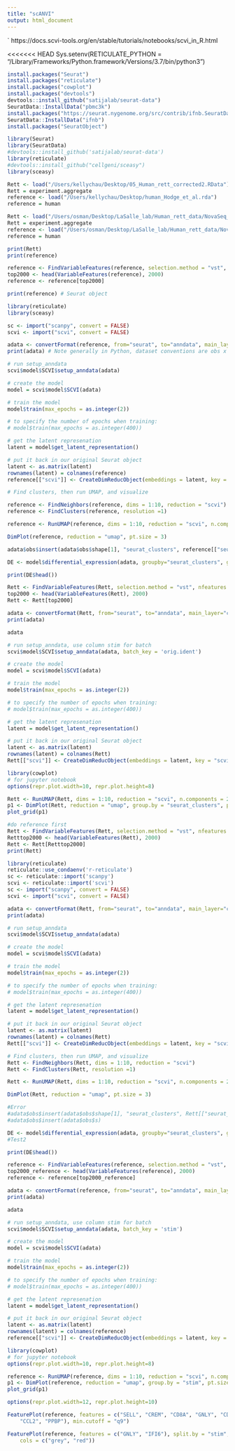 ```yaml
---
title: "scANVI"
output: html_document
---
```


`
https://docs.scvi-tools.org/en/stable/tutorials/notebooks/scvi_in_R.html

<<<<<<< HEAD
Sys.setenv(RETICULATE_PYTHON = "/Library/Frameworks/Python.framework/Versions/3.7/bin/python3")


```r
install.packages("Seurat")
install.packages("reticulate")
install.packages("cowplot")
install.packages("devtools")
devtools::install_github("satijalab/seurat-data")
SeuratData::InstallData("pbmc3k")
install.packages("https://seurat.nygenome.org/src/contrib/ifnb.SeuratData_3.0.0.tar.gz", repos = NULL, type = "source")
SeuratData::InstallData("ifnb")
install.packages("SeuratObject")
```

```r
library(Seurat)
library(SeuratData)
#devtools::install_github('satijalab/seurat-data')
library(reticulate)
#devtools::install_github("cellgeni/sceasy")
library(sceasy)
```

```r
Rett <- load("/Users/kellychau/Desktop/05_Human_rett_corrected2.RData")
Rett = experiment.aggregate
reference <- load("/Users/kellychau/Desktop/human_Hodge_et_al.rda")
reference = human

Rett <- load("/Users/osman/Desktop/LaSalle_lab/Human_rett_data/NovaSeq_data/05_Human_rett_corrected2.RData")
Rett = experiment.aggregate
reference <- load("/Users/osman/Desktop/LaSalle_lab/Human_rett_data/NovaSeq_data/human_Hodge_et_al.rda")
reference = human
```

```r
print(Rett)
print(reference)
```


```r
reference <- FindVariableFeatures(reference, selection.method = "vst", nfeatures = 2000)
top2000 <- head(VariableFeatures(reference), 2000)
reference <- reference[top2000]

print(reference) # Seurat object
```


```r
library(reticulate)
library(sceasy)

sc <- import("scanpy", convert = FALSE)
scvi <- import("scvi", convert = FALSE)
```


```r
adata <- convertFormat(reference, from="seurat", to="anndata", main_layer="counts", drop_single_values=FALSE)
print(adata) # Note generally in Python, dataset conventions are obs x var
```

```r
# run setup_anndata
scvi$model$SCVI$setup_anndata(adata)

# create the model
model = scvi$model$SCVI(adata)

# train the model
model$train(max_epochs = as.integer(2))

# to specify the number of epochs when training:
# model$train(max_epochs = as.integer(400))

```

```r
# get the latent represenation
latent = model$get_latent_representation()

# put it back in our original Seurat object
latent <- as.matrix(latent)
rownames(latent) = colnames(reference)
reference[["scvi"]] <- CreateDimReducObject(embeddings = latent, key = "scvi_", assay = DefaultAssay(reference))
```

```r
# Find clusters, then run UMAP, and visualize

reference <- FindNeighbors(reference, dims = 1:10, reduction = "scvi")
reference <- FindClusters(reference, resolution =1)

reference <- RunUMAP(reference, dims = 1:10, reduction = "scvi", n.components = 2)

DimPlot(reference, reduction = "umap", pt.size = 3)
```


```r
adata$obs$insert(adata$obs$shape[1], "seurat_clusters", reference[["seurat_clusters"]][,1])
```

```r
DE <- model$differential_expression(adata, groupby="seurat_clusters", group1 = "1", group2 = "2")

```
```r
print(DE$head())
```


```r
Rett <- FindVariableFeatures(Rett, selection.method = "vst", nfeatures = 2000)
top2000 <- head(VariableFeatures(Rett), 2000)
Rett <- Rett[top2000]

```

```r
adata <- convertFormat(Rett, from="seurat", to="anndata", main_layer="counts", drop_single_values=FALSE)
print(adata)
```

```r
adata
```

```r
# run setup_anndata, use column stim for batch
scvi$model$SCVI$setup_anndata(adata, batch_key = 'orig.ident')

# create the model
model = scvi$model$SCVI(adata)

# train the model
model$train(max_epochs = as.integer(2))

# to specify the number of epochs when training:
# model$train(max_epochs = as.integer(400))
```

```r

# get the latent represenation
latent = model$get_latent_representation()

# put it back in our original Seurat object
latent <- as.matrix(latent)
rownames(latent) = colnames(Rett)
Rett[["scvi"]] <- CreateDimReducObject(embeddings = latent, key = "scvi_", assay = DefaultAssay(Rett))
```

```r
library(cowplot)
# for jupyter notebook
options(repr.plot.width=10, repr.plot.height=8)

Rett <- RunUMAP(Rett, dims = 1:10, reduction = "scvi", n.components = 2)
p1 <- DimPlot(Rett, reduction = "umap", group.by = "seurat_clusters", pt.size=2)
plot_grid(p1)
```





```r
#do reference first
Rett <- FindVariableFeatures(Rett, selection.method = "vst", nfeatures = 2000)
Retttop2000 <- head(VariableFeatures(Rett), 2000)
Rett <- Rett[Retttop2000]
print(Rett)
```

```r
library(reticulate)
reticulate::use_condaenv('r-reticulate')
sc <- reticulate::import('scanpy')
scvi <- reticulate::import('scvi')
sc <- import("scanpy", convert = FALSE)
scvi <- import("scvi", convert = FALSE)
```


```r
adata <- convertFormat(Rett, from="seurat", to="anndata", main_layer="counts", drop_single_values=FALSE)
print(adata)
```

```r
# run setup_anndata
scvi$model$SCVI$setup_anndata(adata)
```

```r
# create the model
model = scvi$model$SCVI(adata)
```

```r
# train the model
model$train(max_epochs = as.integer(2))

# to specify the number of epochs when training:
# model$train(max_epochs = as.integer(400))
```

```r
# get the latent represenation
latent = model$get_latent_representation()

# put it back in our original Seurat object
latent <- as.matrix(latent)
rownames(latent) = colnames(Rett)
Rett[["scvi"]] <- CreateDimReducObject(embeddings = latent, key = "scvi_", assay = DefaultAssay(Rett))
```


```r
# Find clusters, then run UMAP, and visualize
Rett <- FindNeighbors(Rett, dims = 1:10, reduction = "scvi")
Rett <- FindClusters(Rett, resolution =1)

Rett <- RunUMAP(Rett, dims = 1:10, reduction = "scvi", n.components = 2)

DimPlot(Rett, reduction = "umap", pt.size = 3)
```

```r
#Error
#adata$obs$insert(adata$obs$shape[1], "seurat_clusters", Rett[["seurat_clusters"]][,1])
#adata$obs$insert(adata$obs$s)
```

```r
DE <- model$differential_expression(adata, groupby="seurat_clusters", group1 = "1", group2 = "2")
#Test2
```

```r
print(DE$head())
```


```r
reference <- FindVariableFeatures(reference, selection.method = "vst", nfeatures = 2000)
top2000_reference <- head(VariableFeatures(reference), 2000)
reference <- reference[top2000_reference]
```

```r
adata <- convertFormat(reference, from="seurat", to="anndata", main_layer="counts", drop_single_values=FALSE)
print(adata)
```

```r
adata
```

```r

# run setup_anndata, use column stim for batch
scvi$model$SCVI$setup_anndata(adata, batch_key = 'stim')

# create the model
model = scvi$model$SCVI(adata)

# train the model
model$train(max_epochs = as.integer(2))

# to specify the number of epochs when training:
# model$train(max_epochs = as.integer(400))
```

```r
# get the latent represenation
latent = model$get_latent_representation()

# put it back in our original Seurat object
latent <- as.matrix(latent)
rownames(latent) = colnames(reference)
reference[["scvi"]] <- CreateDimReducObject(embeddings = latent, key = "scvi_", assay = DefaultAssay(reference))

```

```r
library(cowplot)
# for jupyter notebook
options(repr.plot.width=10, repr.plot.height=8)

reference <- RunUMAP(reference, dims = 1:10, reduction = "scvi", n.components = 2)
p1 <- DimPlot(reference, reduction = "umap", group.by = "stim", pt.size=2)
plot_grid(p1)

```

```r
options(repr.plot.width=12, repr.plot.height=10)

FeaturePlot(reference, features = c("SELL", "CREM", "CD8A", "GNLY", "CD79A", "FCGR3A",
    "CCL2", "PPBP"), min.cutoff = "q9")

```

```r
FeaturePlot(reference, features = c("GNLY", "IFI6"), split.by = "stim", max.cutoff = 3,
    cols = c("grey", "red"))
```